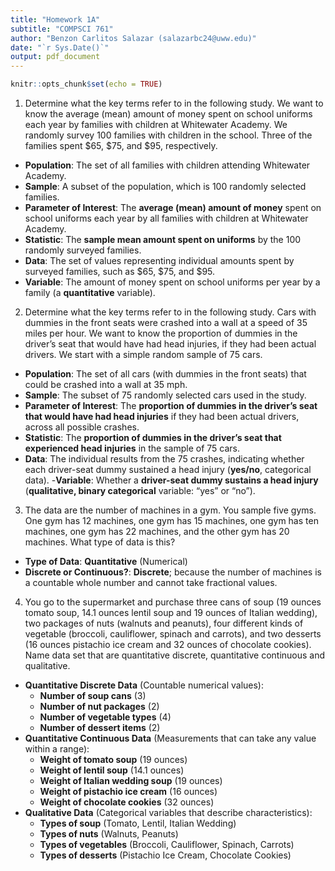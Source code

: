 ```yaml
---
title: "Homework 1A"
subtitle: "COMPSCI 761"
author: "Benzon Carlitos Salazar (salazarbc24@uww.edu)"
date: "`r Sys.Date()`"
output: pdf_document
---
```


```r
knitr::opts_chunk$set(echo = TRUE)
```

1. Determine what the key terms refer to in the following study. We want to know the average (mean) amount of money 
spent on school uniforms each year by families with children at Whitewater Academy. We randomly survey 100 families 
with children in the school. Three of the families spent $65, $75, and $95, respectively.

- **Population**: The set of all families with children attending Whitewater Academy.
- **Sample**: A subset of the population, which is 100 randomly selected families.
- **Parameter of Interest**: The **average (mean) amount of money** spent on school uniforms each year by all families 
with children at Whitewater Academy.
- **Statistic**: The **sample mean amount spent on uniforms** by the 100 randomly surveyed families.
- **Data**: The set of values representing individual amounts spent by surveyed families, such as $65, $75, and $95.
- **Variable**: The amount of money spent on school uniforms per year by a family (a **quantitative** variable).

2. Determine what the key terms refer to in the following study. Cars with dummies in the front seats were crashed into 
a wall at a speed of 35 miles per hour. We want to know the proportion of dummies in the driver’s seat that would have 
had head injuries, if they had been actual drivers. We start with a simple random sample of 75 cars.

- **Population**: The set of all cars (with dummies in the front seats) that could be crashed into a wall at 35 mph.
- **Sample**: The subset of 75 randomly selected cars used in the study.
- **Parameter of Interest**: The **proportion of dummies in the driver’s seat that would have had head injuries** if 
they had been actual drivers, across all possible crashes.
- **Statistic**: The **proportion of dummies in the driver’s seat that experienced head injuries** in the sample of 
75 cars.
- **Data**: The individual results from the 75 crashes, indicating whether each driver-seat dummy sustained a head 
injury (**yes/no**, categorical data).
-**Variable**: Whether a **driver-seat dummy sustains a head injury** (**qualitative, binary categorical** variable: 
"yes" or "no").

3. The data are the number of machines in a gym. You sample five gyms. One gym has 12 machines, one gym has 15 machines, 
one gym has ten machines, one gym has 22 machines, and the other gym has 20 machines. What type of data is this?

- **Type of Data**: **Quantitative** (Numerical)  
- **Discrete or Continuous?**: **Discrete**; because the number of machines is a countable whole number and cannot take 
fractional values.

4. You go to the supermarket and purchase three cans of soup (19 ounces tomato soup, 14.1 ounces lentil soup and 19 
ounces of Italian wedding), two packages of nuts (walnuts and peanuts), four different kinds of vegetable (broccoli, 
cauliflower, spinach and carrots), and two desserts (16 ounces pistachio ice cream and 32 ounces of chocolate cookies). 
Name data set that are quantitative discrete, quantitative continuous and qualitative.

- **Quantitative Discrete Data** (Countable numerical values):
  - **Number of soup cans** (3)
  - **Number of nut packages** (2)
  - **Number of vegetable types** (4)
  - **Number of dessert items** (2)
- **Quantitative Continuous Data** (Measurements that can take any value within a range):
  - **Weight of tomato soup** (19 ounces)
  - **Weight of lentil soup** (14.1 ounces)
  - **Weight of Italian wedding soup** (19 ounces)
  - **Weight of pistachio ice cream** (16 ounces)
  - **Weight of chocolate cookies** (32 ounces)
- **Qualitative Data** (Categorical variables that describe characteristics):
  - **Types of soup** (Tomato, Lentil, Italian Wedding)
  - **Types of nuts** (Walnuts, Peanuts)
  - **Types of vegetables** (Broccoli, Cauliflower, Spinach, Carrots)
  - **Types of desserts** (Pistachio Ice Cream, Chocolate Cookies)
